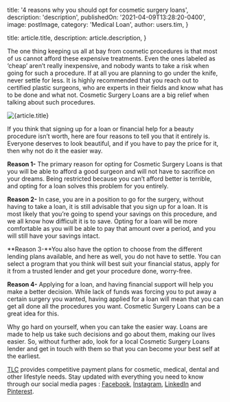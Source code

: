
  title: '4 reasons why you should opt for cosmetic surgery loans',
  description: 'description',
  publishedOn: '2021-04-09T13:28:20-0400',
  image: postImage,
  category: 'Medical Loan',
  author: users.tim,
}

  title: article.title,
  description: article.description,
}


The one thing keeping us all at bay from cosmetic procedures is that most of us cannot afford these expensive treatments. Even the ones labeled as ‘cheap’ aren’t really inexpensive, and nobody wants to take a risk when going for such a procedure. If at all you are planning to go under the knife, never settle for less. It is highly recommended that you reach out to certified plastic surgeons, who are experts in their fields and know what has to be done and what not. Cosmetic Surgery Loans are a big relief when talking about such procedures.

<Image src={postImage} alt={article.title} />

If you think that signing up for a loan or financial help for a beauty procedure isn’t worth, here are four reasons to tell you that it entirely is. Everyone deserves to look beautiful, and if you have to pay the price for it, then why not do it the easier way.

**Reason 1-** The primary reason for opting for Cosmetic Surgery Loans is that you will be able to afford a good surgeon and will not have to sacrifice on your dreams. Being restricted because you can’t afford better is terrible, and opting for a loan solves this problem for you entirely.

**Reason 2-** In case, you are in a position to go for the surgery, without having to take a loan, it is still advisable that you sign up for a loan. It is most likely that you’re going to spend your savings on this procedure, and we all know how difficult it is to save. Opting for a loan will be more comfortable as you will be able to pay that amount over a period, and you will still have your savings intact.

**Reason 3-**You also have the option to choose from the different lending plans available, and here as well, you do not have to settle. You can select a program that you think will best suit your financial status, apply for it from a trusted lender and get your procedure done, worry-free.

**Reason 4-** Applying for a loan, and having financial support will help you make a better decision. While lack of funds was forcing you to put away a certain surgery you wanted, having applied for a loan will mean that you can get all done all the procedures you want. Cosmetic Surgery Loans can be a great idea for this.

Why go hard on yourself, when you can take the easier way. Loans are made to help us take such decisions and go about them, making our lives easier. So, without further ado, look for a local Cosmetic Surgery Loans lender and get in touch with them so that you can become your best self at the earliest.

[TLC](https://tlc.com.au/) provides competitive payment plans for cosmetic, medical, dental and other lifestyle needs. Stay updated with everything you need to know through our social media pages : [Facebook](https://www.facebook.com/totallifestylecredit/), [Instagram](https://www.instagram.com/tlc.aus/), [LinkedIn](https://www.linkedin.com/company/tlc-total-lifestyle-credit/) and [Pinterest](https://www.pinterest.com.au/totallifestylecredit/).
